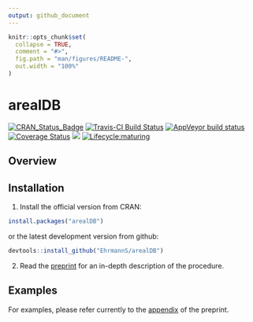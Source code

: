 ```yaml
---
output: github_document
---
```


<!-- README.md is generated from README.Rmd. Please edit that file -->

```r
knitr::opts_chunk$set(
  collapse = TRUE,
  comment = "#>",
  fig.path = "man/figures/README-",
  out.width = "100%"
)
```

# arealDB

[![CRAN\_Status\_Badge](http://www.r-pkg.org/badges/version/arealDB)](https://cran.r-project.org/package=arealDB)
[![Travis-CI Build Status](https://travis-ci.org/EhrmannS/arealDB.svg?branch=master)](https://travis-ci.org/EhrmannS/arealDB)
[![AppVeyor build status](https://ci.appveyor.com/api/projects/status/github/EhrmannS/arealDB?branch=master&svg=true)](https://ci.appveyor.com/project/EhrmannS/arealDB)
[![Coverage Status](https://img.shields.io/codecov/c/github/EhrmannS/arealDB/master.svg)](https://codecov.io/github/EhrmannS/arealDB?branch=master)
[![](http://cranlogs.r-pkg.org/badges/grand-total/arealDB)](https://cran.r-project.org/package=arealDB)
[![Lifecycle:maturing](https://img.shields.io/badge/lifecycle-maturing-blue.svg)](https://www.tidyverse.org/lifecycle/#maturing)

## Overview

## Installation

1) Install the official version from CRAN:

```r
install.packages("arealDB")
```

or the latest development version from github:

```r
devtools::install_github("EhrmannS/arealDB")
```

2) Read the [preprint](https://arxiv.org/abs/1909.06610) for an in-depth description of the procedure.


## Examples

For examples, please refer currently to the [appendix](https://arxiv.org/format/1909.06610) of the preprint.
